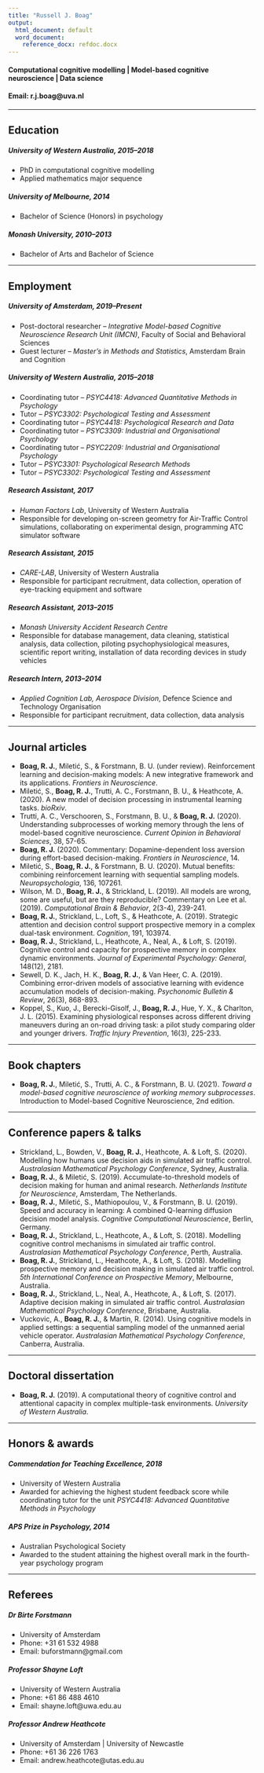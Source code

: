 ```yaml
---
title: "Russell J. Boag"
output:
  html_document: default
  word_document: 
    reference_docx: refdoc.docx
---
```


#### __Computational cognitive modelling | Model-based cognitive neuroscience | Data science__

#### __Email: r.j.boag@uva.nl__

***
## Education
##### __University of Western Australia, 2015--2018__
* PhD in computational cognitive modelling 
* Applied mathematics major sequence

##### __University of Melbourne, 2014__
* Bachelor of Science (Honors) in psychology

##### __Monash University, 2010--2013__
* Bachelor of Arts and Bachelor of Science

***
## Employment
##### __University of Amsterdam, 2019--Present__
* Post-doctoral researcher -- *Integrative Model-based Cognitive Neuroscience Research Unit (IMCN)*, Faculty of Social and Behavioral Sciences
* Guest lecturer -- *Master's in Methods and Statistics*, Amsterdam Brain and Cognition

##### __University of Western Australia, 2015--2018__
* Coordinating tutor -- *PSYC4418: Advanced Quantitative Methods in Psychology*
* Tutor -- *PSYC3302: Psychological Testing and Assessment*
* Coordinating tutor -- *PSYC4418: Psychological Research and Data*
* Coordinating tutor -- *PSYC3309: Industrial and Organisational Psychology*
* Coordinating tutor --  *PSYC2209: Industrial and Organisational Psychology*
* Tutor -- *PSYC3301: Psychological Research Methods*
* Tutor -- *PSYC3302: Psychological Testing and Assessment*

##### __Research Assistant, 2017__
* *Human Factors Lab*, University of Western Australia 
* Responsible for developing on-screen geometry for Air-Traffic Control simulations, collaborating on experimental design, programming ATC simulator software

##### __Research Assistant, 2015__
* *CARE-LAB*, University of Western Australia 
* Responsible for participant recruitment, data collection, operation of eye-tracking equipment and software

##### __Research Assistant, 2013--2015__
* *Monash University Accident Research Centre*
* Responsible for database management, data cleaning, statistical analysis, data collection, piloting psychophysiological measures, scientific report writing, installation of data recording devices in study vehicles

##### __Research Intern, 2013--2014__
* *Applied Cognition Lab, Aerospace Division*, Defence Science and Technology Organisation
* Responsible for participant recruitment, data collection, data analysis

***
## Journal articles
* __Boag, R. J.__, Miletić, S., & Forstmann, B. U. (under review). Reinforcement learning and decision-making models: A new integrative framework and its applications. *Frontiers in Neuroscience*. 
* Miletić, S., __Boag, R. J.__, Trutti, A. C., Forstmann, B. U., & Heathcote, A. (2020). A new model of decision processing in instrumental learning tasks. *bioRxiv*.
* Trutti, A. C., Verschooren, S., Forstmann, B. U., & __Boag, R. J.__ (2020). Understanding subprocesses of working memory through the lens of model-based cognitive neuroscience. *Current Opinion in Behavioral Sciences*, 38, 57-65.
* __Boag, R. J.__ (2020). Commentary: Dopamine-dependent loss aversion during effort-based decision-making. *Frontiers in Neuroscience*, 14.
* Miletić, S., __Boag, R. J.__, & Forstmann, B. U. (2020). Mutual benefits: combining reinforcement learning with sequential sampling models. *Neuropsychologia*, 136, 107261.
* Wilson, M. D., __Boag, R. J.__, & Strickland, L. (2019). All models are wrong, some are useful, but are they reproducible? Commentary on Lee et al.(2019). *Computational Brain & Behavior*, 2(3-4), 239-241.
* __Boag, R. J.__, Strickland, L., Loft, S., & Heathcote, A. (2019). Strategic attention and decision control support prospective memory in a complex dual-task environment. *Cognition*, 191, 103974.
* __Boag, R. J.__, Strickland, L., Heathcote, A., Neal, A., & Loft, S. (2019). Cognitive control and capacity for prospective memory in complex dynamic environments. *Journal of Experimental Psychology: General*, 148(12), 2181.
* Sewell, D. K., Jach, H. K., __Boag, R. J.__, & Van Heer, C. A. (2019). Combining error-driven models of associative learning with evidence accumulation models of decision-making. *Psychonomic Bulletin & Review*, 26(3), 868-893.
* Koppel, S., Kuo, J., Berecki-Gisolf, J., __Boag, R. J.__, Hue, Y. X., & Charlton, J. L. (2015). Examining physiological responses across different driving maneuvers during an on-road driving task: a pilot study comparing older and younger drivers. *Traffic Injury Prevention*, 16(3), 225-233.

***
## Book chapters
* __Boag, R. J.__, Miletić, S., Trutti, A. C., & Forstmann, B. U. (2021). *Toward a model-based cognitive neuroscience of working memory subprocesses*. Introduction to Model-based Cognitive Neuroscience, 2nd edition.

***
## Conference papers & talks
* Strickland, L., Bowden, V., __Boag, R. J.__, Heathcote, A. & Loft, S. (2020). Modelling how humans use decision aids in simulated air traffic control. *Australasian Mathematical Psychology Conference*, Sydney, Australia.
*  __Boag, R. J.__, & Miletić, S. (2019). Accumulate-to-threshold models of decision making for human and animal research. *Netherlands Institute for Neuroscience*, Amsterdam, The Netherlands.
* __Boag, R. J.__, Miletić, S., Mathiopoulou, V., & Forstmann, B. U. (2019). Speed and accuracy in learning: A combined Q-learning diffusion decision model analysis. *Cognitive Computational Neuroscience*, Berlin, Germany.
* __Boag, R. J.__, Strickland, L., Heathcote, A., & Loft, S. (2018). Modelling cognitive control mechanisms in simulated air traffic control. *Australasian Mathematical Psychology Conference*, Perth, Australia.
* __Boag, R. J.__, Strickland, L., Heathcote, A., & Loft, S. (2018). Modelling prospective memory and decision making in simulated air traffic control. *5th International Conference on Prospective Memory*, Melbourne, Australia.
* __Boag, R. J.__, Strickland, L., Neal, A., Heathcote, A., & Loft, S. (2017). Adaptive decision making in simulated air traffic control. *Australasian Mathematical Psychology Conference*, Brisbane, Australia.
* Vuckovic, A., __Boag, R. J.__, & Martin, R. (2014). Using cognitive models in applied settings: a sequential sampling model of the unmanned aerial vehicle operator. *Australasian Mathematical Psychology Conference*, Canberra, Australia.

***
## Doctoral dissertation
* __Boag, R. J.__ (2019). A computational theory of cognitive control and attentional capacity in complex multiple-task environments. *University of Western Australia*.

***
## Honors & awards
##### __Commendation for Teaching Excellence, 2018__
* University of Western Australia
* Awarded for achieving the highest student feedback score while coordinating tutor for the unit *PSYC4418: Advanced Quantitative Methods in Psychology*

##### __APS Prize in Psychology, 2014__
* Australian Psychological Society
* Awarded to the student attaining the highest overall mark in the fourth-year psychology program

***
## Referees
#####  __Dr Birte Forstmann__
* University of Amsterdam
* Phone: +31 61 532 4988
* Email: buforstmann@gmail.com

#####  __Professor Shayne Loft__
* University of Western Australia
* Phone: +61 86 488 4610
* Email: shayne.loft@uwa.edu.au

#####  __Professor Andrew Heathcote__
* University of Amsterdam | University of Newcastle
* Phone: +61 36 226 1763
* Email: andrew.heathcote@utas.edu.au

